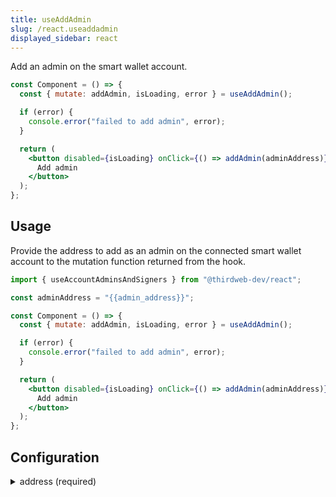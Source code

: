 ```yaml
---
title: useAddAdmin
slug: /react.useaddadmin
displayed_sidebar: react
---
```


Add an admin on the smart wallet account.

```jsx
const Component = () => {
  const { mutate: addAdmin, isLoading, error } = useAddAdmin();

  if (error) {
    console.error("failed to add admin", error);
  }

  return (
    <button disabled={isLoading} onClick={() => addAdmin(adminAddress)}>
      Add admin
    </button>
  );
};
```

## Usage

Provide the address to add as an admin on the connected smart wallet account to the mutation function returned from the hook.

```jsx
import { useAccountAdminsAndSigners } from "@thirdweb-dev/react";

const adminAddress = "{{admin_address}}";

const Component = () => {
  const { mutate: addAdmin, isLoading, error } = useAddAdmin();

  if (error) {
    console.error("failed to add admin", error);
  }

  return (
    <button disabled={isLoading} onClick={() => addAdmin(adminAddress)}>
      Add admin
    </button>
  );
};
```

## Configuration

<details>
  <summary>address (required)</summary>
  <div>

### Address

The address to add as an admin on the account as a `string`.

</div>
</details>
